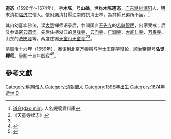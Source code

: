 '''道忞'''（1596年～1674年），字'''木陈'''，号'''山翁'''，世称'''木陈道忞'''，[[广东|广东]][[潮州|潮州]][[潮阳|潮阳]]人，明末清初[[临济宗|临济宗]]僧人。依附滿清打壓江南的抗清士林，為其師兄弟所不齒。<ref name="人名規範資料庫">[http://authority.dila.edu.tw/person/?fromInner=A001513 道忞(dào mín)]. 人名規範資料庫</ref>

其自幼喜欢佛法，读[[大慧|大慧]]禅师语录后，参谒匡庐[[开先寺|开先寺]]的[[若昧智明|若昧智明]]，出家受戒；后又参谒[[密云|密云]][[圆悟|圆悟]]。先后住持浙江的[[灵峰寺|灵峰寺]]、[[云门寺|云门寺]]、[[广润寺|广润寺]]、[[大能仁寺|大能仁寺]]、[[万寿寺|万寿寺]]、山东的[[法庆寺|法庆寺]]等，两度住锡[[天童山|天童山]][[天童寺|天童寺]]<ref>《天童寺续志》</ref><ref name="人名規範資料庫"/>。

[[清|清]][[顺治|顺治]]十六年（1659年），奉诏到北京万善殿与学士[[王熙_(順治進士)|王熙]]等辩论，[[顺治帝|顺治帝]]赐号'''弘觉禅师'''。[[康熙|康熙]]十三年圆寂<ref>{{Cite web|url=http://www.csfqw.com/html/51/2008071411385190.html|archiveurl=https://web.archive.org/web/20100603081219/http://www.csfqw.com/html/51/2008071411385190.html|deadurl=y|title=清初高僧道忞是大埔人|archivedate=2010年6月3日}}</ref><ref>{{Cite web|url=http://www.gdbuddhism.org/Monk/ShowArticle.asp?ArticleID=59|title=道忞|deadurl=y}}{{dead link|date=2018年4月 |bot=InternetArchiveBot |fix-attempted=yes }}</ref>。

==參考文獻==
<div class="references-small">
<references></references>
</div>

{{佛教人物小作品}}

[[Category:明朝僧人|Category:明朝僧人]]
[[Category:清朝僧人|Category:清朝僧人]]
[[Category:1596年出生|Category:1596年出生]]
[[Category:1674年逝世|Category:1674年逝世]]
[[Category:临济宗僧人|D]]